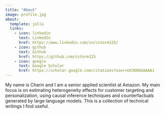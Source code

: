 ```yaml
---
title: "About"
image: profile.jpg
about:
  template: jolla
  links:
    - icon: linkedin
      text: LinkedIn
      href: https://www.linkedin.com/in/cstorm125/
    - icon: github
      text: Github
      href: https://github.com/cstorm125
    - icon: google
      text: Google Scholar
      href: https://scholar.google.com/citations?user=UX36NGkAAAAJ
---
```


My name is Charin and I am a senior applied scientist at Amazon. My main focus is on estimating heterogeneity effects for customer targeting and personalization, using causal inference techniques and counterfactuals generated by large language models. This is a collection of technical writings I find useful. 

